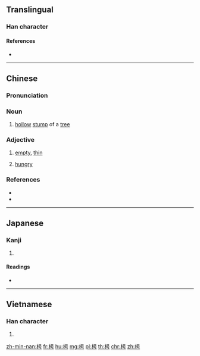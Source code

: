 ==Translingual==

===Han character===
{{Han char|rn=75|rad=木|as=05|sn=9|four=46927|canj=DRMS|ids=⿰木号}}

====References====
* {{Han ref|kx=0517.090|dkj=14585|dj=0905.050|hdz=21182.020|uh=67B5|ud=26549|bh=CF4A|bd=53066}}

----

==Chinese==
{{zh-forms}}

===Pronunciation===
{{zh-pron
|m=xiāo
|c=hiu1
|mn=iau
|h=pfs=iâu
|mc=y
|oc=y
|ma=
|cat=n,a
}}

===Noun===
{{zh-noun}}

# [[hollow]] [[stump]] of a [[tree]]

===Adjective===
{{zh-adj}}

# [[empty]], [[thin]]
# {{lb|zh|chiefly|Min Nan|and|Hakka}} [[hungry]]

===References===
*{{thcwd|5078}}
*{{thcwda|265}}
----

==Japanese==

===Kanji===
{{ja-kanji|grade=|rs=木05}}

# {{defn|lang=ja|sort=木05}}

====Readings====
* {{ja-readings|on=[[きょう]] (kyō)|kun=[[うつろ]] (utsuro)}}

----

==Vietnamese==

===Han character===
{{vi-readings|rs=木05|hanviet=hèo}}

# {{defn|lang=vi|sort=木05}}

[[zh-min-nan:枵]]
[[fr:枵]]
[[hu:枵]]
[[mg:枵]]
[[pl:枵]]
[[th:枵]]
[[chr:枵]]
[[zh:枵]]